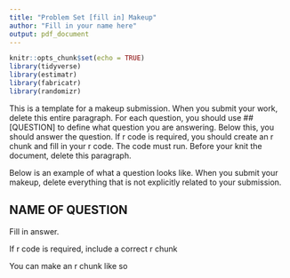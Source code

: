 ```yaml
---
title: "Problem Set [fill in] Makeup"
author: "Fill in your name here"
output: pdf_document 
---
```


```r
knitr::opts_chunk$set(echo = TRUE)
library(tidyverse)
library(estimatr)
library(fabricatr)
library(randomizr)
```

This is a template for a makeup submission. When you submit your work, delete this entire paragraph. For each question, you should use ## [QUESTION] to define what question you are answering. Below this, you should answer the question. If r code is required, you should create an r chunk and fill in your r code. The code must run. Before your knit the document, delete this paragraph. 

Below is an example of what a question looks like. When you submit your makeup, delete everything that is not explicitly related to your submission. 

## NAME OF QUESTION 

Fill in answer. 

If r code is required, include a correct r chunk 

You can make an r chunk like so 

```r


```

